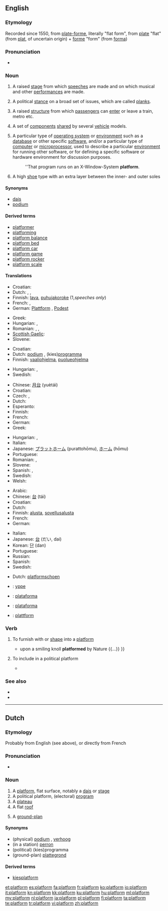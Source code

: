 ==English==

===Etymology===
Recorded since 1550, from {{etyl|frm}} [[plate-forme]], literally "flat form", from {{etyl|frm}} [[plate]] "flat" (from {{etyl|fro}} [[plat]], of uncertain origin) + [[forme]] "form" (from {{etyl|la}} [[forma]])

===Pronunciation===
* {{audio|en-us-platform.ogg|Audio (US)}}

===Noun===
{{en-noun}}

# A raised [[stage]] from which [[speech]]es are made and on which musical and other [[performance]]s are made.
# {{politics}} A political [[stance]] on a broad set of issues, which are called [[plank]]s.
# A raised [[structure]] from which [[passenger]]s can [[enter]] or leave a train, metro etc.
# {{automobiles}} A set of [[component]]s [[share]]d by several [[vehicle]] models.
# {{computing}} A particular type of [[operating system]] or [[environment]] such as a [[database]] or other specific [[software]], and/or a particular type of [[computer]] or [[microprocessor]], used to describe a particular [[environment]] for running other software, or for defining a specific software or hardware environment for discussion purposes.
#: ''That program runs on an X-Window-System '''platform'''.
# A high [[shoe]] type with an extra layer between the inner- and outer soles

====Synonyms====
* [[dais]]
* [[podium]]

====Derived terms====
* [[platformer]]
* [[platforming]]
* [[platform balance]]
* [[platform bed]]
* [[platform car]]
* [[platform game]]
* [[platform rocker]]
* [[platform scale]]

====Translations====
{{trans-top|A raised stage from which speeches are made and on which performances are made}}
* Croatian: {{t-|hr|podij|m}}
* Dutch: {{t+|nl|podium|n}}, {{t+|nl|platform|n}}, {{t-|nl|verhoog|n}}
* Finnish: [[lava]], [[puhujakoroke]] (1,''speeches only'')
* French: {{t+|fr|scène|f}}, {{t+|fr|podium|m}}
* German: [[Plattform]] {{f}}, [[Podest]] {{n}}
{{trans-mid}}
* Greek: {{t|el|εξέδρα|f|tr=ekséδra}}
* Hungarian: {{t+|hu|emelvény}}, {{t-|hu|pódium}}
* Romanian: {{t|ro|podium|n}}, {{t|ro|scenă|f}}, {{t|ro|estradă|f}}
* [[Scottish Gaelic]]: {{t-|gd|àrd-ùrlar|m|xs=Scottish Gaelic}}
* Slovene: {{t-|sl|podij|m}}
{{trans-bottom}}

{{trans-top|A political stance on a broad set of issues, which are called planks}}
* Croatian: {{t+|hr|platforma|f}}
* Dutch: [[podium]] {{n}}, (kies)[[programma]] {{n}}
* Finnish: [[vaaliohjelma]], [[puolueohjelma]]
{{trans-mid}}
* Hungarian: {{t-|hu|politikai program}}, {{t-|hu|pártprogram}}
* Swedish: {{t-|sv|plattform|c}}
{{trans-bottom}}

{{trans-top|structure for passengers}}
* Chinese: [[月台]] (yuètái)
* Croatian: {{t+|hr|platforma|f}}
* Czech: {{t-|cs|nástupiště|n}}, {{t-|cs|perón|m}}
* Dutch: {{t+|nl|perron|n}}
* Esperanto: {{t-|eo|kajo|xs=Esperanto}}
* Finnish: {{t-|fi|asemalaituri}}
* French: {{t+|fr|quai|m}}
* German: {{t+|de|Bahnsteig|m}}
* Greek: {{t+|el|αποβάθρα|f|tr=apováθra}}
{{trans-mid}}
* Hungarian: {{t+|hu|vágány}}, {{t+|hu|peron}}
* Italian: {{t+|it|binario|m}}
* Japanese: [[プラットホーム]] (purattohōmu), [[ホーム]] (hōmu)
* Portuguese: {{t+|pt|plataforma|f}}
* Romanian: {{t|ro|peron|n}}, {{t|ro|chei|n}}
* Slovene: {{t+|sl|peron|m}}
* Spanish: {{t+|es|andén|m}},  {{t-|es|plataforma|f}}
* Swedish: {{t-|sv|plattform|c}}
* Welsh: {{t-|cy|platfform|m|xs=Welsh}}
{{trans-bottom}}

{{trans-top|A set of components shared by several vehicle models}}
{{trans-mid}}
{{trans-bottom}}

{{trans-top|A particular type of operating system or environment}}
* Arabic: {{Arab|[[منصة]]}} {{IPAchar|(manáʂʂa)}} {{f}}
* Chinese: [[台]] (tái)
* Croatian: {{t+|hr|platforma|f}}
* Dutch: {{t+|nl|platform|n}}
* Finnish: [[alusta]], [[sovellusalusta]]
* French: {{t+|fr|plate-forme|f}}
* German: {{t+|de|Plattform|f}}
{{trans-mid}}
* Italian: {{t+|it|piattaforma|f}}
* Japanese: [[台]] (だい, dai)
* Korean: [[단]] (dan)
* Portuguese: {{t+|pt|plataforma|f}}
* Russian: {{t+|ru|платформа|f|tr=platfórma}}
* Spanish: {{t-|es|plataforma|f}}
* Swedish: {{t-|sv|plattform|c}}
{{trans-bottom}}

{{trans-top|A high shoe type}}
* Dutch: [[platformschoen]] {{n}}
{{trans-mid}}
{{trans-bottom}}

{{checktrans-top}}
* {{ttbc|Old English}}: [[yppe]] {{f}}
* {{ttbc|Portuguese}}: [[plataforma]] {{f}}
{{trans-mid}}
* {{ttbc|Spanish}}: [[plataforma]] {{f}}
* {{ttbc|Swedish}}: [[plattform]] {{c}}
{{trans-bottom}}

===Verb===
{{en-verb}}

# {{transitive}} To furnish with or [[shape]] into a [[#Noun|platform]]
#* {{quote-book|1885|Frances Elliot|The Diary of an Idle Woman in Sicily|url=http://books.google.com/books?id=2W0DAAAAQAAJ|page=192
|passage={{...}} upon a smiling knoll '''platformed''' by Nature {{...}} }}
# {{politics}} {{transitive}} To include in a political platform
#* {{quote-book|1955|Amy Lowell|Complete Poetical Works|url=http://books.google.com/books?id=7O5aAAAAMAAJ|page=408
|passage=Among them I scarcely can plot out one truth / Plain enough to be '''platformed''' by some voting sleuth /  And paraded before the precinct polling-booth. }}

===See also===
*{{pedialite}}
*{{Wikisource1911Enc Citation|Platform}}

----

==Dutch==

===Etymology===
Probably from English (see above), or directly from French

===Pronunciation===
* {{audio|Nl-platform.ogg|Audio}}

===Noun===
{{nl-noun||platformpje|g=n}}

# A [[#English|platform]], flat surface, notably a [[dais]] or [[stage]]
# A political platform, (electoral) [[program]]
# A [[plateau]]
# A flat [[roof]]
# {{obsolete}} A [[ground-plan]]

====Synonyms====
* (physical) [[podium]] {{n}}, [[verhoog]] {{n}} 
* (in a station) [[perron]] {{n}}
* (political) (kies)programma {{n}}
* (ground-plan) [[plattegrond]]

====Derived terms====
* [[kiesplatform]] {{n}}

[[et:platform]]
[[es:platform]]
[[fa:platform]]
[[fr:platform]]
[[ko:platform]]
[[io:platform]]
[[it:platform]]
[[kn:platform]]
[[kk:platform]]
[[ku:platform]]
[[hu:platform]]
[[ml:platform]]
[[my:platform]]
[[nl:platform]]
[[ja:platform]]
[[pl:platform]]
[[fi:platform]]
[[ta:platform]]
[[te:platform]]
[[tr:platform]]
[[vi:platform]]
[[zh:platform]]